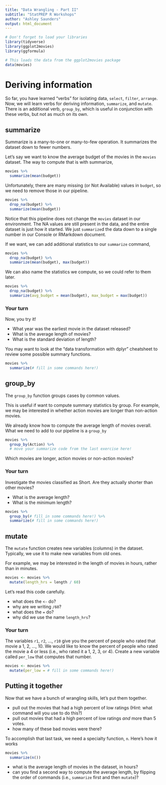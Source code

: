 ```yaml
---
title: "Data Wrangling - Part II"
subtitle: "StatPREP R Workshops"
author: "Ashley Saunders"
output: html_document
---
```


```r
# Don't forget to load your libraries
library(tidyverse)
library(ggplot2movies)
library(ggformula)
```

```r
# This loads the data from the ggplot2movies package
data(movies)
```

# Deriving information

So far, you have learned "verbs" for isolating data, `select`, `filter`, `arrange`. Now, we will learn verbs for deriving information, `summarize`, and `mutate`. There is an additional verb, `group_by`, which is useful in conjunction with these verbs, but not as much on its own. 

## summarize

Summarize is a many-to-one or many-to-few operation. It summarizes the dataset down to fewer numbers. 

Let's say we want to know the average budget of the movies in the `movies` dataset. The way to compute that is with summarize,

```r
movies %>%
  summarize(mean(budget))
```

Unfortunately, there are many missing (or Not Available) values in `budget`, so we need to remove those in our pipeline.

```r
movies %>%
  drop_na(budget) %>%
  summarize(mean(budget))
```

Notice that this pipeline does not change the `movies` dataset in our environment. The NA values are still present in the data, and the entire dataset is just how it started.  We just `summarize`d the data down to a single number in our Console or RMarkdown document. 

If we want, we can add additional statistics to our `summarize` command,

```r
movies %>%
  drop_na(budget) %>%
  summarize(mean(budget), max(budget))
```

We can also name the statistics we compute, so we could refer to them later.

```r
movies %>%
  drop_na(budget) %>%
  summarize(avg_budget = mean(budget), max_budget = max(budget))
```

### Your turn

Now, you try it! 

- What year was the earliest movie in the dataset released? 
- What is the average length of movies?
- What is the standard deviation of length?

You may want to look at the "data transformation with dplyr" cheatsheet to review some possible summary functions. 

```r
movies %>%
  summarize(# fill in some commands here!)
```

## group_by

The `group_by` function groups cases by common values. 

This is useful if want to compute summary statistics by group. For example, we may be interested in whether action movies are longer than non-action movies. 

We already know how to compute the average length of movies overall. What we need to add to our pipeline is a `group_by`

```r
movies %>%
  group_by(Action) %>%
  # move your summarize code from the last exercise here!
```

Which movies are longer, action movies or non-action movies? 

### Your turn

Investigate the movies classified as Short. Are they actually shorter than other movies? 

- What is the average length? 
- What is the minimum length?

```r
movies %>%
  group_by(# fill in some commands here!) %>%
  summarize(# fill in some commands here!)
```


## mutate

The `mutate` function creates new variables (columns) in the dataset. Typically, we use it to make new variables from old ones. 

For example, we may be interested in the length of movies in hours, rather than in minutes. 

```r
movies <- movies %>%
  mutate(length_hrs = length / 60)
```

Let's read this code carefully. 

- what does the `<-` do?
- why are we writing `/60`?
- what does the `=` do?
- why did we use the name `length_hrs`?

### Your turn

The variables `r1`, `r2`, ..., `r10` give you the percent of people who rated that movie a 1, 2, ..., 10. We would like to know the percent of people who rated the movie a 4 or less (i.e., who rated it a 1, 2, 3, or 4). Create a new variable called `per_low` that computes that number.

```r
movies <- movies %>%
  mutate(per_low = # fill in some commands here!)
```

## Putting it together

Now that we have a bunch of wrangling skills, let's put them together. 

- pull out the movies that had a high percent of low ratings (Hint: what command will you use to do this?)
- pull out movies that had a high percent of low ratings *and* more than 5 votes. 
- how many of these bad movies were there?

To accomplish that last task, we need a specialty function, `n`. Here's how it works

```r
movies %>%
  summarize(n())
```

- what is the average length of movies in the dataset, in hours? 
- can you find a second way to compute the average length, by flipping the order of commands (i.e., `summarize` first and then `mutate`)?

